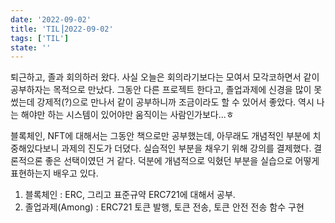 ```yaml
---
date: '2022-09-02'
title: 'TIL⎟2022-09-02'
tags: ['TIL']
state: ''
---
```


퇴근하고, 졸과 회의하러 왔다. 
사실 오늘은 회의라기보다는 모여서 모각코하면서 같이 공부하자는 목적으로 만났다.
그동안 다른 프로젝트 한다고, 졸업과제에 신경을 많이 못썼는데 강제적(?)으로 만나서 같이 공부하니까 조금이라도 할 수 있어서 좋았다.
역시 나는 해야만 하는 시스템이 있어야만 움직이는 사람인가보다...ㅎ

블록체인, NFT에 대해서는 그동안 책으로만 공부했는데, 아무래도 개념적인 부분에 치중해있다보니 
과제의 진도가 더뎠다. 실습적인 부분을 채우기 위해 강의를 결제했다.
결론적으론 좋은 선택이였던 거 같다. 덕분에 개념적으로 익혔던 부분을 실습으로 어떻게 표현하는지 배우고 있다.

1. 블록체인 : ERC, 그리고 표준규약 ERC721에 대해서 공부. 
2. 졸업과제(Among) : ERC721 토큰 발행, 토큰 전송, 토큰 안전 전송 함수 구현